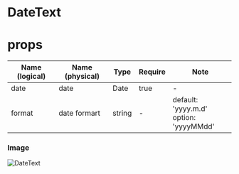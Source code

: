 # DateText

# props
| Name (logical) | Name (physical) | Type | Require | Note |
| --- | --- | --- | --- | --- |
| date | date | Date | true | - |
| format | date formart | string | - | default: 'yyyy.m.d'<br />option: 'yyyyMMdd' |

### Image
![DateText](../_images/DateText.png)